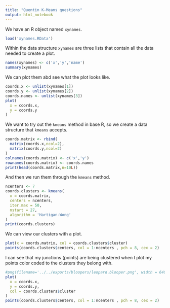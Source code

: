 ```yaml
---
title: "Quentin K-Means questions"
output: html_notebook
---
```


We have an R object named `xynames`.
```r
load('xynames.RData')
```

Within the data structure `xynames` are three lists that contain all the data needed to create a plot.
```r
names(xynames) <- c('x','y','name')
summary(xynames)
```

We can plot them abd see what the plot looks like.
```r
coords.x <- unlist(xynames[1])
coords.y <- unlist(xynames[2])
coords.names <- unlist(xynames[3])
plot(
  x = coords.x,
  y = coords.y
)
```

We want to try out the `kmeans` method in base R, so we create a data structure that `kmeans` accepts.
```r
coords.matrix <- rbind(
  matrix(coords.x,ncol=2),
  matrix(coords.y,ncol=2)
)
colnames(coords.matrix) <- c('x','y')
rownames(coords.matrix) <- coords.names
print(head(coords.matrix,n=10L))
```

And then we run them through the `kmeans` method.
```r
ncenters <- 7
coords.clusters <- kmeans(
  x = coords.matrix,
  centers = ncenters,
  iter.max = 50,
  nstart = 27,
  algorithm = 'Hartigan-Wong'
)
print(coords.clusters)
```

We can view our clusters with a plot.
```r
plot(x = coords.matrix, col = coords.clusters$cluster)
points(coords.clusters$centers, col = 1:ncenters , pch = 8, cex = 2)
```

I can see that my junctions (points) are being clustered when I plot my points color coded to the clusters they belong with. 
```r
#png(filename='../../exports/bloopers/leopard.blooper.png', width = 640, height = 480, units='px')
plot(
  x = coords.x,
  y = coords.y,
  col = coords.clusters$cluster
)
points(coords.clusters$centers, col = 1:ncenters , pch = 8, cex = 2)
```

